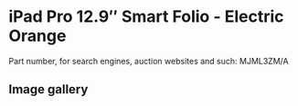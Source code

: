 # iPad Pro 12.9″ Smart Folio - Electric Orange

Part number, for search engines, auction websites and such: MJML3ZM/A

## Image gallery

<div style={{ width: "768px" }}>
  <GalleryComponent
    images={[
      {
        original: "/everysource/MJML3",
        thumbnail: "/everypreview/MJML3",
      }
    ]}
  />
</div>